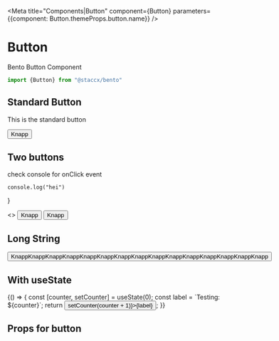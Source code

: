 
<Meta title="Components|Button" component={Button} parameters={{component: Button.themeProps.button.name}} />

# Button
Bento Button Component

```javascript
import {Button} from "@staccx/bento"
```


## Standard Button
This is the standard button

<Preview>
  <Story name="Standard">
   <Button>Knapp</Button>
  </Story>
</Preview>


## Two buttons
check console for onClick event


    console.log("hei")
}

<Preview>
  <Story name="Two Buttons">
  <>
   <Button onclick={handleClick()}>Knapp</Button>
   <Button>Knapp</Button>
   </>
  </Story>
</Preview>

## Long String
<Preview>
  <Story name="Long String">
   <Button>KnappKnappKnappKnappKnappKnappKnappKnappKnappKnappKnappKnappKnappKnappKnapp</Button>
  </Story>
</Preview>

## With useState
<Preview>
  <Story name="with counter">
    {() => {
      const [counter, setCounter] = useState(0);
      const label = `Testing: ${counter}`;
      return <Button onClick={() => setCounter(counter + 1)}>{label}</Button>;
    }}
  </Story>
</Preview>

## Props for button
<Props of={Button} />
